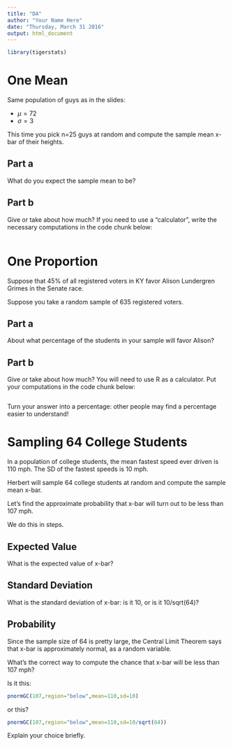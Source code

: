 ```yaml
---
title: "DA"
author: "Your Name Here"
date: "Thursday, March 31 2016"
output: html_document
---
```


```r
library(tigerstats)
```


# One Mean

Same population of guys as in the slides:

* $\mu =72$
* $\sigma =3$

This time you pick n=25 guys at random and compute the sample mean x-bar of their heights.


## Part a

What do you expect the sample mean to be? 


## Part b

Give or take about how much?  If you need to use a "calculator", write the necessary computations in the code chunk below:

```r

```

# One Proportion



Suppose that 45% of all registered voters in KY favor Alison Lundergren Grimes in the Senate race.

Suppose you take a random sample of 635 registered voters.

## Part a

About what percentage of the students in your sample will favor Alison? 

## Part b

Give or take about how much?  You will need to use R as a calculator.  Put your computations in the code chunk below:

```r

```

Turn your answer into a percentage:  other people may find a percentage easier to understand!


# Sampling 64 College Students


In a population of college students, the mean fastest speed ever driven is 110 mph. The SD of the fastest speeds is 10 mph.

Herbert will sample 64 college students at random and compute the sample mean x-bar.

Let's find the approximate probability that x-bar will turn out to be less than 107 mph.

We do this in steps.

## Expected Value

What is the expected value of x-bar?


## Standard Deviation

What is the standard deviation of x-bar:  is it 10, or is it 10/sqrt(64)?


## Probability

Since the sample size of 64 is pretty large,  the Central Limit Theorem says that x-bar is approximately normal, as a random variable.

What's the correct way to compute the chance that x-bar will be less than 107 mph?

Is it this:

```r
pnormGC(107,region="below",mean=110,sd=10)
```

or this?

```r
pnormGC(107,region="below",mean=110,sd=10/sqrt(64))
```

Explain your choice briefly.




